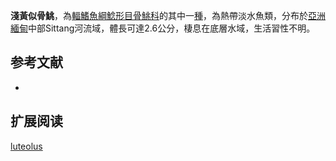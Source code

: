{{Speciesbox
| name = 淺黃似骨鮡
| status = NE
| status_system = IUCN3.1
| image = 
| image_width = 250px
| genus = Erethistoides
| species = luteolus
| authority = Ng, Ferraris & Neely, 2012
| synonyms = 
}}
'''淺黃似骨鮡'''，為[[輻鰭魚綱|輻鰭魚綱]][[鯰形目|鯰形目]][[骨鮡科|骨鮡科]]的其中一[[種|種]]，為熱帶淡水魚類，分布於[[亞洲|亞洲]][[緬甸|緬甸]]中部Sittang河流域，體長可達2.6公分，棲息在底層水域，生活習性不明。

==参考文献==
*{{FishBase_species|genus=Erethistoides|species=luteolus|year=2015|month=3}}

== 扩展阅读 ==
{{refbegin}}
{{wikispecies-inline|Erethistoides luteolus|淺黃似骨鮡}}
{{refend}}
{{Taxonbar|from=Q5624875}}

[[Category:似骨鮡屬|luteolus]]